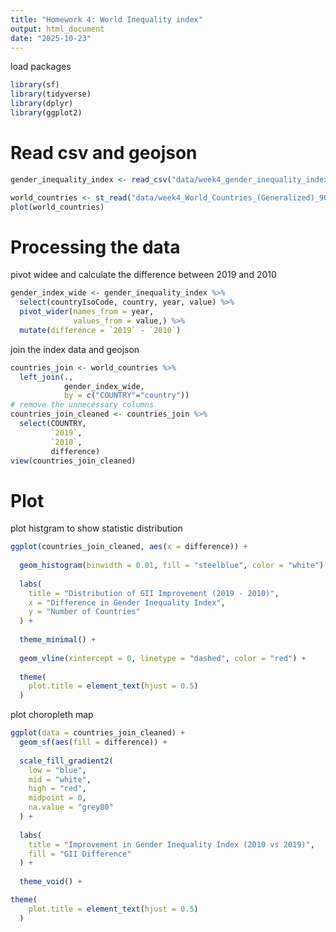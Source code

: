 ```yaml
---
title: "Homework 4: World Inequality index"
output: html_document
date: "2025-10-23"
---
```

load packages
```r
library(sf)
library(tidyverse)
library(dplyr)
library(ggplot2)
```

# Read csv and geojson
```r
gender_inequality_index <- read_csv("data/week4_gender_inequality_index.csv")

world_countries <- st_read("data/week4_World_Countries_(Generalized)_9029012925078512962.geojson")
plot(world_countries)
```

# Processing the data

pivot widee and calculate the difference between 2019 and 2010
```r
gender_index_wide <- gender_inequality_index %>%
  select(countryIsoCode, country, year, value) %>%
  pivot_wider(names_from = year,
              values_from = value,) %>%
  mutate(difference = `2019` - `2010`)
```

join the index data and geojson
```r
countries_join <- world_countries %>%
  left_join(.,
            gender_index_wide,
            by = c("COUNTRY"="country")) 
# remove the unnecessary columns  
countries_join_cleaned <- countries_join %>%
  select(COUNTRY,
         `2019`,
         `2010`,
         difference)
view(countries_join_cleaned)
```

# Plot
plot histgram to show statistic distribution
```r
ggplot(countries_join_cleaned, aes(x = difference)) +
  
  geom_histogram(binwidth = 0.01, fill = "steelblue", color = "white") +
  
  labs(
    title = "Distribution of GII Improvement (2019 - 2010)",
    x = "Difference in Gender Inequality Index",
    y = "Number of Countries"
  ) +
  
  theme_minimal() +
  
  geom_vline(xintercept = 0, linetype = "dashed", color = "red") +
  
  theme(
    plot.title = element_text(hjust = 0.5) 
  )
```

plot choropleth map
```r
ggplot(data = countries_join_cleaned) +
  geom_sf(aes(fill = difference)) +
  
  scale_fill_gradient2(
    low = "blue",    
    mid = "white",    
    high = "red",     
    midpoint = 0,    
    na.value = "grey80"
  ) +
  
  labs(
    title = "Improvement in Gender Inequality Index (2010 vs 2019)",
    fill = "GII Difference" 
  ) +
  
  theme_void() +

theme(
    plot.title = element_text(hjust = 0.5) 
  )
```
